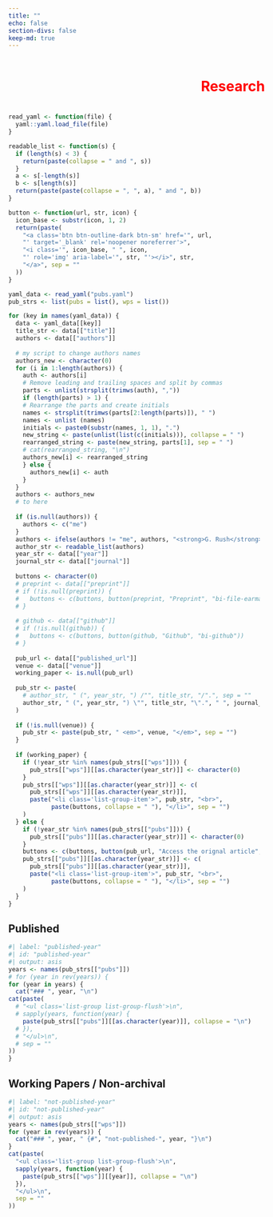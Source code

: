 ---
title: ""
echo: false
section-divs: false
keep-md: true
---
  
```{=html}
<!-- Start of the HTML code for scrolling image with text overlay -->
<!DOCTYPE html>
<html lang="en">
<head>
    <meta charset="UTF-8">
    <meta name="viewport" content="width=device-width, initial-scale=1.0">
    <title>Text Over Scrolling Image</title>
    <style>
        .scroll-container {
            position: relative;
            overflow: hidden;
            width: 900px; /* Adjust width as needed */
            height: 100px; /* Adjust height as needed */
        }

        .scroll-image {
            position: absolute;
            top: 0;
            left: 0;
            width: 100%;
            height: 100%;
            animation: scroll 30s linear infinite; /* This contains the speed */
            z-index: -1; /* Place the image behind the text */
        }

        .text-overlay {
            <!-- position: absolute; -->
            <!-- top: 50%; -->
            <!-- left: 50%; -->
            <!-- transform: translate(-50%, -50%); --> -->
            <!-- <!-- max-width: 80%; /* Limit the maximum width of the text overlay */ --> -->
            <!-- padding: 10px; /* Adjust padding top and bottom (5px) */ -->
            <!-- background-color: rgba(0, 0, 0, 0.7); /* Add a background color with some opacity */ -->
            <!-- color: white; /* Text color */ -->
            <!-- z-index: 1; /* Place the text above the image */ -->
        
        
            position: absolute;
            top: 0;
            left: 0;
            width: 100%;
            height: 100%;
            display: flex;
            justify-content: center;
            align-items: center;
            color: red; /* Text color */ -->
            z-index: 1; /* Place the text above the image */
        }

        @keyframes scroll {
            0% { transform: translateX(100%); }
            100% { transform: translateX(-100%); }
        }
    </style>
</head>
<body>
    <div class="scroll-container">
        <img class="scroll-image" src="img/composite-image.jpg" alt="Scrolling Background Image">
        <div class="text-overlay">
            <h1>Research</h1>
        </div>
    </div>
</body>
</html>
<!-- End of the HTML code -->
```


```{r}
read_yaml <- function(file) {
  yaml::yaml.load_file(file)
}

readable_list <- function(s) {
  if (length(s) < 3) {
    return(paste(collapse = " and ", s))
  }
  a <- s[-length(s)]
  b <- s[length(s)]
  return(paste(paste(collapse = ", ", a), " and ", b))
}

button <- function(url, str, icon) {
  icon_base <- substr(icon, 1, 2)
  return(paste(
    "<a class='btn btn-outline-dark btn-sm' href='", url,
    "' target='_blank' rel='noopener noreferrer'>",
    "<i class='", icon_base, " ", icon,
    "' role='img' aria-label='", str, "'></i>", str,
    "</a>", sep = ""
  ))
}

yaml_data <- read_yaml("pubs.yaml")
pub_strs <- list(pubs = list(), wps = list())

for (key in names(yaml_data)) {
  data <- yaml_data[[key]]
  title_str <- data[["title"]]
  authors <- data[["authors"]]
  
  # my script to change authors names
  authors_new <- character(0)
  for (i in 1:length(authors)) {
    auth <- authors[i]
    # Remove leading and trailing spaces and split by commas
    parts <- unlist(strsplit(trimws(auth), ","))
    if (length(parts) > 1) {
    # Rearrange the parts and create initials
    names <- strsplit(trimws(parts[2:length(parts)]), " ")
    names <- unlist (names)
    initials <- paste0(substr(names, 1, 1), ".")
    new_string <- paste(unlist(list(c(initials))), collapse = " ")
    rearranged_string <- paste(new_string, parts[1], sep = " ")
    # cat(rearranged_string, "\n")
    authors_new[i] <- rearranged_string
    } else {
      authors_new[i] <- auth
    }
  }
  authors <- authors_new
  # to here
  
  if (is.null(authors)) {
    authors <- c("me")
  }
  authors <- ifelse(authors != "me", authors, "<strong>G. Rush</strong>")
  author_str <- readable_list(authors)
  year_str <- data[["year"]]
  journal_str <- data[["journal"]]
  
  buttons <- character(0)
  # preprint <- data[["preprint"]]
  # if (!is.null(preprint)) {
  #   buttons <- c(buttons, button(preprint, "Preprint", "bi-file-earmark-pdf"))
  # }
  
  # github <- data[["github"]]
  # if (!is.null(github)) {
  #   buttons <- c(buttons, button(github, "Github", "bi-github"))
  # }
  
  pub_url <- data[["published_url"]]
  venue <- data[["venue"]]
  working_paper <- is.null(pub_url)
  
  pub_str <- paste(
    # author_str, " (", year_str, ") /"", title_str, "/".", sep = ""
    author_str, " (", year_str, ") \"", title_str, "\".", " ", journal_str, sep = ""
  )
  
  if (!is.null(venue)) {
    pub_str <- paste(pub_str, " <em>", venue, "</em>", sep = "")
  }
  
  if (working_paper) {
    if (!year_str %in% names(pub_strs[["wps"]])) {
      pub_strs[["wps"]][[as.character(year_str)]] <- character(0)
    }
    pub_strs[["wps"]][[as.character(year_str)]] <- c(
      pub_strs[["wps"]][[as.character(year_str)]],
      paste("<li class='list-group-item'>", pub_str, "<br>",
            paste(buttons, collapse = " "), "</li>", sep = "")
    )
  } else {
    if (!year_str %in% names(pub_strs[["pubs"]])) {
      pub_strs[["pubs"]][[as.character(year_str)]] <- character(0)
    }
    buttons <- c(buttons, button(pub_url, "Access the orignal article", "ai-archive"))
    pub_strs[["pubs"]][[as.character(year_str)]] <- c(
      pub_strs[["pubs"]][[as.character(year_str)]],
      paste("<li class='list-group-item'>", pub_str, "<br>",
            paste(buttons, collapse = " "), "</li>", sep = "")
    )
  }
}
```

## Published

```{r}
#| label: "published-year"
#| id: "published-year"
#| output: asis
years <- names(pub_strs[["pubs"]])
# for (year in rev(years)) {
for (year in years) {
  cat("### ", year, "\n")
cat(paste(
  # "<ul class='list-group list-group-flush'>\n",
  # sapply(years, function(year) {
    paste(pub_strs[["pubs"]][[as.character(year)]], collapse = "\n")
  # }),
  # "</ul>\n",
  # sep = ""
))
}
```

## Working Papers / Non-archival

```{r}
#| label: "not-published-year"
#| id: "not-published-year"
#| output: asis
years <- names(pub_strs[["wps"]])
for (year in rev(years)) {
  cat("### ", year, " {#", "not-published-", year, "}\n")
}
cat(paste(
  "<ul class='list-group list-group-flush'>\n",
  sapply(years, function(year) {
    paste(pub_strs[["wps"]][[year]], collapse = "\n")
  }),
  "</ul>\n",
  sep = ""
))
```

